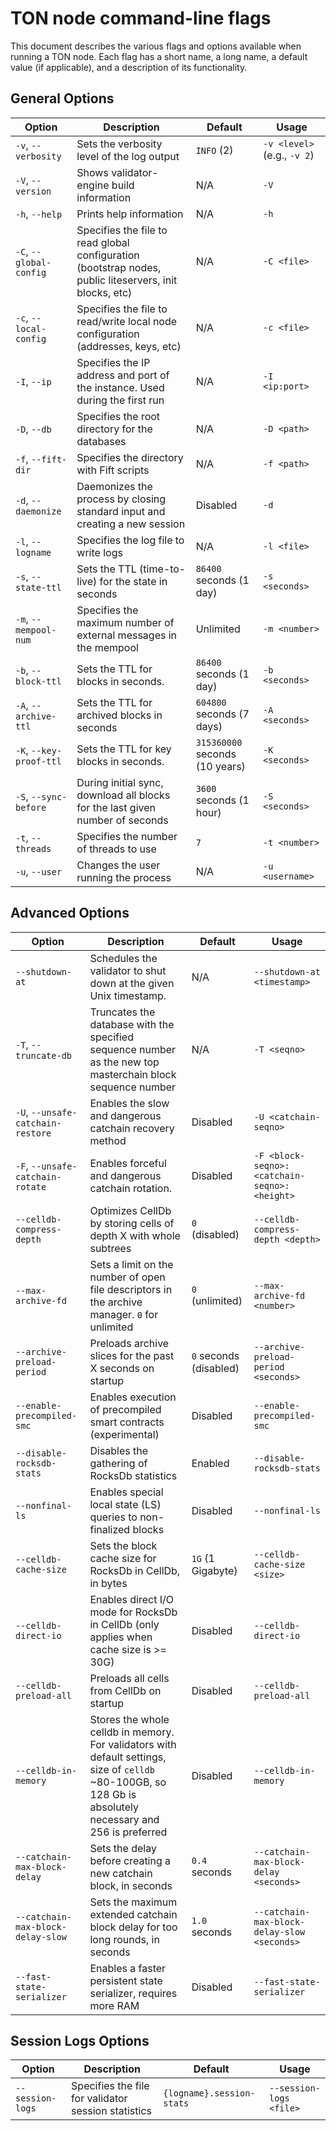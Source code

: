 # TON node command-line flags

This document describes the various flags and options available when running a TON node. Each flag has a short name, a long name, a default value (if applicable), and a description of its functionality.

## General Options

| Option                  | Description                                                                                             | Default                        | Usage                       |
| ----------------------- | ------------------------------------------------------------------------------------------------------- | ------------------------------ | --------------------------- |
| `-v`, `--verbosity`     | Sets the verbosity level of the log output                                                              | `INFO` (2)                     | `-v <level>` (e.g., `-v 2`) |
| `-V`, `--version`       | Shows validator-engine build information                                                                | N/A                            | `-V`                        |
| `-h`, `--help`          | Prints help information                                                                                 | N/A                            | `-h`                        |
| `-C`, `--global-config` | Specifies the file to read global configuration (bootstrap nodes, public liteservers, init blocks, etc) | N/A                            | `-C <file>`                 |
| `-c`, `--local-config`  | Specifies the file to read/write local node configuration (addresses, keys, etc)                        | N/A                            | `-c <file>`                 |
| `-I`, `--ip`            | Specifies the IP address and port of the instance. Used during the first run                            | N/A                            | `-I <ip:port>`              |
| `-D`, `--db`            | Specifies the root directory for the databases                                                          | N/A                            | `-D <path>`                 |
| `-f`, `--fift-dir`      | Specifies the directory with Fift scripts                                                               | N/A                            | `-f <path>`                 |
| `-d`, `--daemonize`     | Daemonizes the process by closing standard input and creating a new session                             | Disabled                       | `-d`                        |
| `-l`, `--logname`       | Specifies the log file to write logs                                                                    | N/A                            | `-l <file>`                 |
| `-s`, `--state-ttl`     | Sets the TTL (time-to-live) for the state in seconds                                                    | `86400` seconds (1 day)        | `-s <seconds>`              |
| `-m`, `--mempool-num`   | Specifies the maximum number of external messages in the mempool                                        | Unlimited                      | `-m <number>`               |
| `-b`, `--block-ttl`     | Sets the TTL for blocks in seconds.                                                                     | `86400` seconds (1 day)        | `-b <seconds>`              |
| `-A`, `--archive-ttl`   | Sets the TTL for archived blocks in seconds                                                             | `604800` seconds (7 days)      | `-A <seconds>`              |
| `-K`, `--key-proof-ttl` | Sets the TTL for key blocks in seconds.                                                                 | `315360000` seconds (10 years) | `-K <seconds>`              |
| `-S`, `--sync-before`   | During initial sync, download all blocks for the last given number of seconds                           | `3600` seconds (1 hour)        | `-S <seconds>`              |
| `-t`, `--threads`       | Specifies the number of threads to use                                                                  | `7`                            | `-t <number>`               |
| `-u`, `--user`          | Changes the user running the process                                                                    | N/A                            | `-u <username>`             |

## Advanced Options

| Option                            | Description                                                                                                                                                 | Default                | Usage                                        |
| --------------------------------- | ----------------------------------------------------------------------------------------------------------------------------------------------------------- | ---------------------- | -------------------------------------------- |
| `--shutdown-at`                   | Schedules the validator to shut down at the given Unix timestamp.                                                                                           | N/A                    | `--shutdown-at <timestamp>`                  |
| `-T`, `--truncate-db`             | Truncates the database with the specified sequence number as the new top masterchain block sequence number                                                  | N/A                    | `-T <seqno>`                                 |
| `-U`, `--unsafe-catchain-restore` | Enables the slow and dangerous catchain recovery method                                                                                                     | Disabled               | `-U <catchain-seqno>`                        |
| `-F`, `--unsafe-catchain-rotate`  | Enables forceful and dangerous catchain rotation.                                                                                                           | Disabled               | `-F <block-seqno>:<catchain-seqno>:<height>` |
| `--celldb-compress-depth`         | Optimizes CellDb by storing cells of depth X with whole subtrees                                                                                            | `0` (disabled)         | `--celldb-compress-depth <depth>`            |
| `--max-archive-fd`                | Sets a limit on the number of open file descriptors in the archive manager. `0` for unlimited                                                               | `0` (unlimited)        | `--max-archive-fd <number>`                  |
| `--archive-preload-period`        | Preloads archive slices for the past X seconds on startup                                                                                                   | `0` seconds (disabled) | `--archive-preload-period <seconds>`         |
| `--enable-precompiled-smc`        | Enables execution of precompiled smart contracts (experimental)                                                                                             | Disabled               | `--enable-precompiled-smc`                   |
| `--disable-rocksdb-stats`         | Disables the gathering of RocksDb statistics                                                                                                                | Enabled                | `--disable-rocksdb-stats`                    |
| `--nonfinal-ls`                   | Enables special local state (LS) queries to non-finalized blocks                                                                                            | Disabled               | `--nonfinal-ls`                              |
| `--celldb-cache-size`             | Sets the block cache size for RocksDb in CellDb, in bytes                                                                                                   | `1G` (1 Gigabyte)      | `--celldb-cache-size <size>`                 |
| `--celldb-direct-io`              | Enables direct I/O mode for RocksDb in CellDb (only applies when cache size is >= 30G)                                                                      | Disabled               | `--celldb-direct-io`                         |
| `--celldb-preload-all`            | Preloads all cells from CellDb on startup                                                                                                                   | Disabled               | `--celldb-preload-all`                       |
| `--celldb-in-memory`              | Stores the whole celldb in memory. For validators with default settings, size of `celldb` ~80-100GB, so 128 Gb is absolutely necessary and 256 is preferred | Disabled               | `--celldb-in-memory`                         |
| `--catchain-max-block-delay`      | Sets the delay before creating a new catchain block, in seconds                                                                                             | `0.4` seconds          | `--catchain-max-block-delay <seconds>`       |
| `--catchain-max-block-delay-slow` | Sets the maximum extended catchain block delay for too long rounds, in seconds                                                                              | `1.0` seconds          | `--catchain-max-block-delay-slow <seconds>`  |
| `--fast-state-serializer`         | Enables a faster persistent state serializer, requires more RAM                                                                                             | Disabled               | `--fast-state-serializer`                    |

## Session Logs Options

| Option           | Description                                         | Default                   | Usage                   |
| ---------------- | --------------------------------------------------- | ------------------------- | ----------------------- |
| `--session-logs` | Specifies the file for validator session statistics | `{logname}.session-stats` | `--session-logs <file>` |
